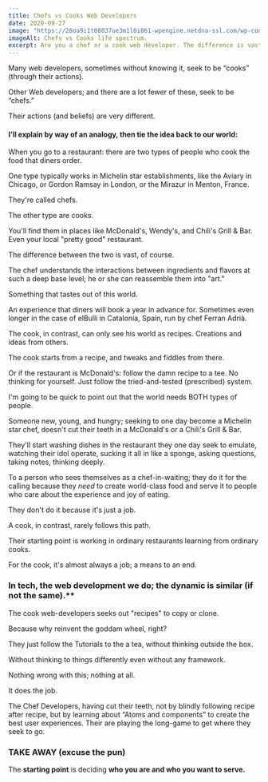 ```yaml
---
title: Chefs vs Cooks Web Developers
date: 2020-09-27
image: "https://28oa9i1t08037ue3m1l0i861-wpengine.netdna-ssl.com/wp-content/uploads/2015/11/Chef-Cook-Life-Spectrum3.png"
imageAlt: Chefs vs Cooks life spectrum.
excerpt: Are you a chef or a cook web developer. The difference is vast.
---
```


Many web developers, sometimes without knowing it, seek to be “cooks” (through their actions).

Other Web developers; and there are a lot fewer of these, seek to be “chefs.”

Their actions (and beliefs) are very different.

#### I'll explain by way of an analogy, then tie the idea back to our world:

When you go to a restaurant: there are two types of people who cook the food that diners order.

One type typically works in Michelin star establishments, like the Aviary in Chicago, or Gordon Ramsay in London, or the Mirazur in Menton, France.

They're called chefs.

The other type are cooks.

You'll find them in places like McDonald's, Wendy's, and Chili's Grill & Bar. Even your local "pretty good" restaurant.

The difference between the two is vast, of course.

The chef understands the interactions between ingredients and flavors at such a deep base level; he or she can reassemble them into "art."

Something that tastes out of this world.

An experience that diners will book a year in advance for. Sometimes even longer in the case of elBulli in Catalonia, Spain, run by chef Ferran Adrià.

The cook, in contrast, can only see his world as recipes. Creations and ideas from others.

The cook starts from a recipe, and tweaks and fiddles from there.

Or if the restaurant is McDonald's: follow the damn recipe to a tee. No thinking for yourself. Just follow the tried-and-tested (prescribed) system.

I'm going to be quick to point out that the world needs BOTH types of people.

Someone new, young, and hungry; seeking to one day become a Michelin star chef, doesn't cut their teeth in a McDonald's or a Chili's Grill & Bar.

They'll start washing dishes in the restaurant they one day seek to emulate, watching their idol operate, sucking it all in like a sponge, asking questions, taking notes, thinking deeply.

To a person who sees themselves as a chef-in-waiting; they do it for the calling because they _need_ to create world-class food and serve it to people who care about the experience and joy of eating.

They don't do it because it's just a job.

A cook, in contrast, rarely follows this path.

Their starting point is working in ordinary restaurants learning from ordinary cooks.

For the cook, it's almost always a job; a means to an end.

### In tech, the web development we do; the dynamic is similar (if not the same).\*\*

The cook web-developers seeks out "recipes" to copy or clone.

Because why reinvent the goddam wheel, right?

They just follow the Tutorials to the a tea, without thinking outside the box.

Without thinking to things differently even without any framework.

Nothing wrong with this; nothing at all.

It does the job.

The Chef Developers, having cut their teeth, not by blindly following recipe after recipe, but by learning about “Atoms and components” to create the best user experiences. Their are playing the long-game to get where they seek to go.

### TAKE AWAY (excuse the pun)

The **starting point** is deciding **who you are and who you want to serve.**

